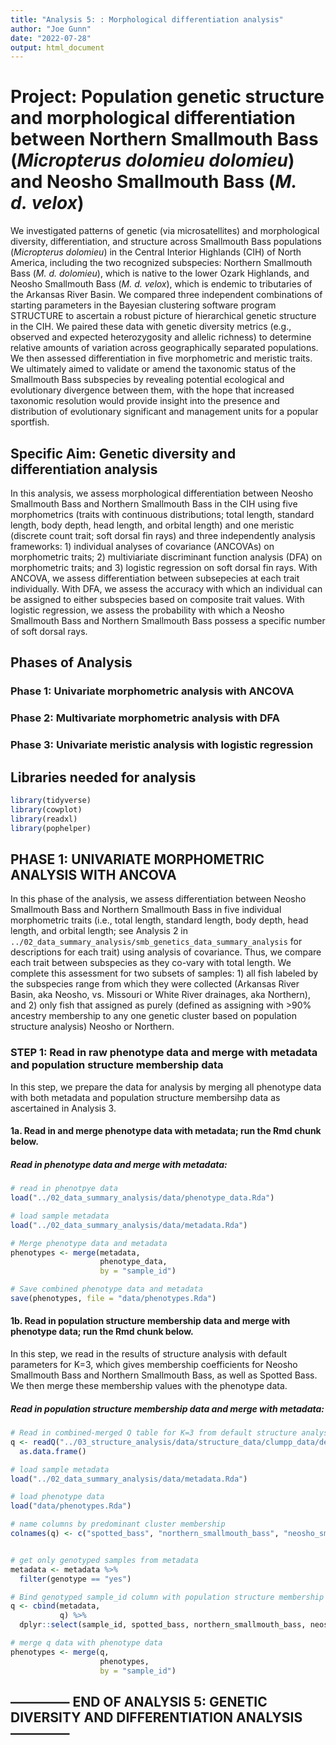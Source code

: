 ```yaml
---
title: "Analysis 5: : Morphological differentiation analysis"
author: "Joe Gunn"
date: "2022-07-28"
output: html_document
---
```


# Project: Population genetic structure and morphological differentiation between Northern Smallmouth Bass (<i>Micropterus dolomieu dolomieu</i>) and Neosho Smallmouth Bass (<i>M. d. velox</i>)
We investigated patterns of genetic (via microsatellites) and morphological diversity, differentiation, and structure across Smallmouth Bass populations (<i>Micropterus dolomieu</i>) in the Central Interior Highlands (CIH) of North America, including the two recognized subspecies: Northern Smallmouth Bass (<i>M. d. dolomieu</i>), which is native to the lower Ozark Highlands, and Neosho Smallmouth Bass (<i>M. d. velox</i>), which is endemic to tributaries of the Arkansas River Basin. We compared three independent combinations of starting parameters in the Bayesian clustering software program STRUCTURE to ascertain a robust picture of hierarchical genetic structure in the CIH. We paired these data with genetic diversity metrics (e.g., observed and expected heterozygosity and allelic richness) to determine relative amounts of variation across geographically separated populations. We then assessed differentiation in five morphometric and meristic traits. We ultimately aimed to validate or amend the taxonomic status of the Smallmouth Bass subspecies by revealing potential ecological and evolutionary divergence between them, with the hope that increased taxonomic resolution would provide insight into the presence and distribution of evolutionary significant and management units for a popular sportfish.

## Specific Aim: Genetic diversity and differentiation analysis
In this analysis, we assess morphological differentiation between Neosho Smallmouth Bass and Northern Smallmouth Bass in the CIH using five morphometrics (traits with continuous distributions; total length, standard length, body depth, head length, and orbital length) and one meristic (discrete count trait; soft dorsal fin rays) and three independently analysis frameworks: 1) individual analyses of covariance (ANCOVAs) on morphometric traits; 2) multiviariate discriminant function analysis (DFA) on morphometric traits; and 3) logistic regression on soft dorsal fin rays. With ANCOVA, we assess differentiation between subsepecies at each trait individually. With DFA, we assess the accuracy with which an individual can be assigned to either subspecies based on composite trait values. With logistic regression, we assess the probability with which a Neosho Smallmouth Bass and Northern Smallmouth Bass possess a specific number of soft dorsal rays.

## Phases of Analysis
### Phase 1: Univariate morphometric analysis with ANCOVA
### Phase 2: Multivariate morphometric analysis with DFA
### Phase 3: Univariate meristic analysis with logistic regression

## Libraries needed for analysis
```r
library(tidyverse)
library(cowplot)
library(readxl)
library(pophelper)
```

## PHASE 1: UNIVARIATE MORPHOMETRIC ANALYSIS WITH ANCOVA
In this phase of the analysis, we assess differentiation between Neosho Smallmouth Bass and Northern Smallmouth Bass in five individual morphometric traits (i.e., total length, standard length, body depth, head length, and orbital length; see Analysis 2 in `../02_data_summary_analysis/smb_genetics_data_summary_analysis` for descriptions for each trait) using analysis of covariance.  Thus, we compare each trait between subspecies as they co-vary with total length. We complete this assessment for two subsets of samples: 1) all fish labeled by the subspecies range from which they were collected (Arkansas River Basin, aka Neosho, vs. Missouri or White River drainages, aka Northern), and 2) only fish that assigned as purely (defined as assigning with >90% ancestry membership to any one genetic cluster based on population structure analysis) Neosho or Northern. 

### STEP 1: Read in raw phenotype data and merge with metadata and population structure membership data
In this step, we prepare the data for analysis by merging all phenotype data with both metadata and population structure membersihp data as ascertained in Analysis 3.

#### 1a. Read in and merge phenotype data with metadata; run the Rmd chunk below.

##### Read in phenotype data and merge with metadata:
```r
# read in phenotpye data
load("../02_data_summary_analysis/data/phenotype_data.Rda")

# load sample metadata
load("../02_data_summary_analysis/data/metadata.Rda")

# Merge phenotype data and metadata
phenotypes <- merge(metadata,
                    phenotype_data,
                    by = "sample_id")

# Save combined phenotype data and metadata
save(phenotypes, file = "data/phenotypes.Rda")
```

#### 1b. Read in population structure membership data and merge with phenotype data; run the Rmd chunk below.
In this step, we read in the results of structure analysis with default parameters for K=3, which gives membership coefficients for Neosho Smallmouth Bass and Northern Smallmouth Bass, as well as Spotted Bass. We then merge these membership values with the phenotype data.

##### Read in population structure membership data and merge with metadata:
```r
# Read in combined-merged Q table for K=3 from default structure analysis
q <- readQ("../03_structure_analysis/data/structure_data/clumpp_data/default_clumpp/full_data/pop_K3/pop_K3-combined-merged.txt") %>%
  as.data.frame()

# load sample metadata
load("../02_data_summary_analysis/data/metadata.Rda")

# load phenotype data
load("data/phenotypes.Rda")

# name columns by predominant cluster membership 
colnames(q) <- c("spotted_bass", "northern_smallmouth_bass", "neosho_smallmouth_bass")


# get only genotyped samples from metadata
metadata <- metadata %>%
  filter(genotype == "yes")

# Bind genotyped sample_id column with population structure membership data
q <- cbind(metadata,
           q) %>%
  dplyr::select(sample_id, spotted_bass, northern_smallmouth_bass, neosho_smallmouth_bass)

# merge q data with phenotype data
phenotypes <- merge(q, 
                    phenotypes,
                    by = "sample_id")

```
## --------------  END OF ANALYSIS 5: GENETIC DIVERSITY AND DIFFERENTIATION ANALYSIS --------------  ##

